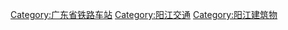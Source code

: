 [[Category:广东省铁路车站|Category:广东省铁路车站]]
[[Category:阳江交通|Category:阳江交通]]
[[Category:阳江建筑物|Category:阳江建筑物]]